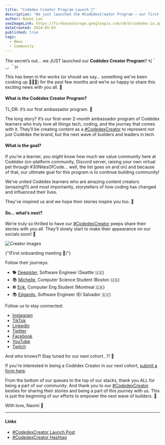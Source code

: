 ```yaml
---
title: "Codédex Creator Program Launch 🚀"
description: "We just launched the #CodedexCreator Program — our first ever ambassador initiative. SO excited because this is just the beginning of our community efforts to empower the next wave of builders."
author: Naomi Lee
seoImageLink: https://firebasestorage.googleapis.com/v0/b/codedex-io.appspot.com/o/blogs%2Fcodedex-creator-program-launch%2Fbanner.png?alt=media&token=3fe28761-e029-4bc5-844e-69b9a8ba8852
dateCreated: 2024-05-03
published: true
tags:
  - News
  - Community
---
```


The secret’s out… we JUST launched our **Codédex Creator Program**!! ٩(＾ ◡ ＾)۶

This has been in the works (or should we say… something we’ve been cooking up 👩🏻‍🍳) for the past few months and we’re so happy to share this exciting news with you all. 🥳

#### What is the Codédex Creator Program?

TL;DR: it’s our first ambassador program. 👀

The long story? It’s our first-ever 2-month ambassador program of Codédex learners who truly love all things tech, coding, and the journey that comes with it. They’ll be creating content as a [#CodedexCreator](https://www.instagram.com/explore/tags/codedexcreator/) to represent not just Codédex the brand, but the next wave of builders and leaders in tech.

#### What is the goal?

If you’re a learner, you *might* know how much we value community here at Codédex (on-platform community, Discord server, raising your own virtual pet through #30NitesOfCode… well, the list goes on and on) and because of that, our ultimate goal for this program is to continue building community!

We’ve united Codédex learners who are amazing content creators (amazing!!!) and most importantly, storytellers of how coding has changed and influenced their lives. 

They’ve inspired us and we hope their stories inspire you too. 🌟

#### So… what’s next?

We’re truly so thrilled to have our [#CodedexCreator](https://www.instagram.com/explore/tags/codedexcreator/) peeps share their stories with you all. They’ll slowly start to make their appearance on our socials soon! 📲 

![Creator images](https://firebasestorage.googleapis.com/v0/b/codedex-io.appspot.com/o/blogs%2Fcodedex-creator-program-launch%2Fcreator-blog-image.png?alt=media&token=0ff0cb05-a6d8-46af-9049-dde78e1798e9)
<div style={{textAlign: "center"}}>{"(First onboarding meeting 🫶)"}</div>

Follow their journeys:
- 🐕 [Deepister](https://www.instagram.com/deepistertalks), Software Engineer (Seattle 🇺🇸)
- 📚 [Michelle](https://www.instagram.com/michellexcomputer), Computer Science Student (Boston 🇺🇸)
- ⚽️ [Erik](https://www.instagram.com/swerikcodes), Computer Eng Student (Montreal 🇨🇦)
- 📚 [Edgardo](https://www.instagram.com/theedgarr), Software Engineer (El Salvador 🇸🇻)

Follow us to stay connected:
- [Instagram](https://www.instagram.com/codedex.io)
- [TikTok](https://www.tiktok.com/@codedex.io)
- [LinkedIn](https://www.linkedin.com/company/codedex/)
- [Twitter](https://twitter.com/codedex_io)
- [Facebook](https://www.facebook.com/codedex.io/)
- [YouTube](https://www.youtube.com/@codedex)
- [Twitch](https://www.twitch.tv/codedex_io)

And who knows?! Stay tuned for our next cohort…?! 👀

If you're interested in being a Codédex Creator in our next cohort, [submit a form here](https://codedex.typeform.com/to/bL3Id8e9).

From the bottom of our queues to the top of our stacks, thank you ALL for being a part of our community. And thank you to our [#CodedexCreator](https://www.instagram.com/explore/tags/codedexcreator/) besties for sharing their stories and being a part of this journey with us. This is just the beginning of our efforts to empower the next wave of builders. 🚀

With love,
Naomi 💌

- - -

#### Links

- [#CodedexCreator Launch Post](https://www.instagram.com/p/C6g7TGxAiy_)
- [#CodedexCreator Hashtag](https://www.instagram.com/explore/tags/codedexcreator)
